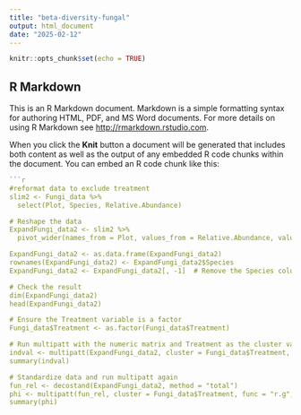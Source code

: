 ```yaml
---
title: "beta-diversity-fungal"
output: html_document
date: "2025-02-12"
---
```


```r
knitr::opts_chunk$set(echo = TRUE)
```

## R Markdown

This is an R Markdown document. Markdown is a simple formatting syntax for authoring HTML, PDF, and MS Word documents. For more details on using R Markdown see <http://rmarkdown.rstudio.com>.

When you click the **Knit** button a document will be generated that includes both content as well as the output of any embedded R code chunks within the document. You can embed an R code chunk like this:

```r
```r
#reformat data to exclude treatment
slim2 <- Fungi_data %>%
  select(Plot, Species, Relative.Abundance)

# Reshape the data
ExpandFungi_data2 <- slim2 %>%
  pivot_wider(names_from = Plot, values_from = Relative.Abundance, values_fill = list(Relative.Abundance = 0))

ExpandFungi_data2 <- as.data.frame(ExpandFungi_data2)
rownames(ExpandFungi_data2) <- ExpandFungi_data2$Species
ExpandFungi_data2 <- ExpandFungi_data2[, -1]  # Remove the Species column

# Check the result
dim(ExpandFungi_data2)
head(ExpandFungi_data2)

# Ensure the Treatment variable is a factor
Fungi_data$Treatment <- as.factor(Fungi_data$Treatment)

# Run multipatt with the numeric matrix and Treatment as the cluster variable
indval <- multipatt(ExpandFungi_data2, cluster = Fungi_data$Treatment, func = "IndVal.g", control = how(nperm=999))
summary(indval)

# Standardize data and run multipatt again
fun_rel <- decostand(ExpandFungi_data2, method = "total")
phi <- multipatt(fun_rel, cluster = Fungi_data$Treatment, func = "r.g", control = how(nperm=999))
summary(phi)
```
